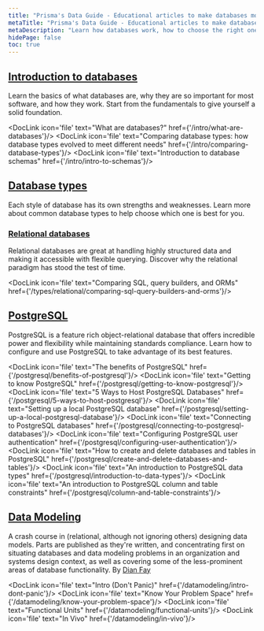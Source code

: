 ```yaml
---
title: "Prisma's Data Guide - Educational articles to make databases more approachable"
metaTitle: "Prisma's Data Guide - Educational articles to make databases more approachable"
metaDescription: "Learn how databases work, how to choose the right one, and how to use databases with your applications to their full potential."
hidePage: false
toc: true
---
```


## [Introduction to databases](/intro)

Learn the basics of what databases are, why they are so important for most software, and how they work.  Start from the fundamentals to give yourself a solid foundation.

<DocLink icon='file' text="What are databases?" href={'/intro/what-are-databases'}/>
<DocLink icon='file' text="Comparing database types: how database types evolved to meet different needs" href={'/intro/comparing-database-types'}/>
<DocLink icon='file' text="Introduction to database schemas" href={'/intro/intro-to-schemas'}/>

## [Database types](/types)

Each style of database has its own strengths and weaknesses.  Learn more about common database types to help choose which one is best for you.

### [Relational databases](/types/relational)

Relational databases are great at handling highly structured data and making it accessible with flexible querying.  Discover why the relational paradigm has stood the test of time.

<DocLink icon='file' text="Comparing SQL, query builders, and ORMs" href={'/types/relational/comparing-sql-query-builders-and-orms'}/>

## [PostgreSQL](/postgresql)

PostgreSQL is a feature rich object-relational database that offers incredible power and flexibility while maintaining standards compliance.  Learn how to configure and use PostgreSQL to take advantage of its best features.

<DocLink icon='file' text="The benefits of PostgreSQL" href={'/postgresql/benefits-of-postgresql'}/>
<DocLink icon='file' text="Getting to know PostgreSQL" href={'/postgresql/getting-to-know-postgresql'}/>
<DocLink icon='file' text="5 Ways to Host PostgreSQL Databases" href={'/postgresql/5-ways-to-host-postgresql'}/>
<DocLink icon='file' text="Setting up a local PostgreSQL database" href={'/postgresql/setting-up-a-local-postgresql-database'}/>
<DocLink icon='file' text="Connecting to PostgreSQL databases" href={'/postgresql/connecting-to-postgresql-databases'}/>
<DocLink icon='file' text="Configuring PostgreSQL user authentication" href={'/postgresql/configuring-user-authentication'}/>
<DocLink icon='file' text="How to create and delete databases and tables in PostgreSQL" href={'/postgresql/create-and-delete-databases-and-tables'}/>
<DocLink icon='file' text="An introduction to PostgreSQL data types" href={'/postgresql/introduction-to-data-types'}/>
<DocLink icon='file' text="An introduction to PostgreSQL column and table constraints" href={'/postgresql/column-and-table-constraints'}/>

## [Data Modeling](/datamodeling)

A crash course in (relational, although not ignoring others) designing data models. Parts are published as they're written, and concentrating first on situating databases and data modeling problems in an organization and systems design context, as well as covering some of the less-prominent areas of database functionality. By [Dian Fay](https://twitter.com/dianmfay?lang=en)


<DocLink icon='file' text="Intro (Don't Panic)" href={'/datamodeling/intro-dont-panic'}/>
<DocLink icon='file' text="Know Your Problem Space" href={'/datamodeling/know-your-problem-space'}/>
<DocLink icon='file' text="Functional Units" href={'/datamodeling/functional-units'}/>
<DocLink icon='file' text="In Vivo" href={'/datamodeling/in-vivo'}/>
